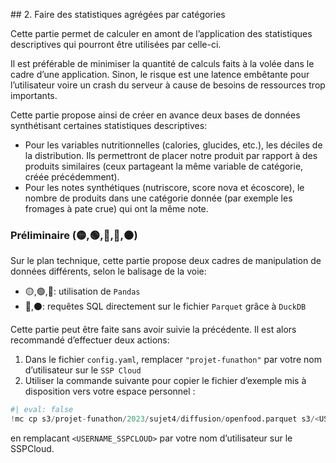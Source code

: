 ## 2. Faire des statistiques agrégées par catégories

Cette partie permet de calculer en amont de l'application des
statistiques descriptives qui pourront être utilisées
par celle-ci. 

Il est préférable de minimiser la quantité de calculs
faits à la volée dans le cadre d'une application. Sinon,
le risque est une latence embêtante pour l'utilisateur
voire un crash du serveur à cause de besoins
de ressources trop importants.

Cette partie propose ainsi de créer en avance deux
bases de données synthétisant certaines statistiques
descriptives:

- Pour les variables nutritionnelles (calories, glucides, etc.), les
déciles de la distribution. Ils permettront de placer notre produit
par rapport à des produits similaires (ceux partageant la même variable
de catégorie, créée précédemment). 
- Pour les notes synthétiques (nutriscore, score nova et écoscore), le
nombre de produits dans une catégorie donnée (par exemple les
fromages à pate crue) qui ont la même note.

### Préliminaire (🟡,🟢,🔵,🔴,⚫)


Sur le plan technique, cette partie propose deux cadres de manipulation
de données différents,
selon le balisage de la voie:

- 🟡,🟢,🔵: utilisation de `Pandas`
- 🔴,⚫: requêtes SQL directement sur le fichier `Parquet` grâce à `DuckDB`


Cette partie peut être faite sans avoir suivie la précédente. 
Il est alors recommandé d'effectuer deux actions:

1. Dans le fichier `config.yaml`, remplacer `"projet-funathon"` par votre nom
d'utilisateur sur le `SSP Cloud`
2. Utiliser la commande suivante pour copier le fichier d'exemple mis à disposition 
vers votre espace personnel :

```python
#| eval: false
!mc cp s3/projet-funathon/2023/sujet4/diffusion/openfood.parquet s3/<USERNAME_SSPCLOUD>/2023/sujet4/diffusion/openfood.parquet
```

en remplacant `<USERNAME_SSPCLOUD>` par votre nom d'utilisateur sur le SSPCloud. 
